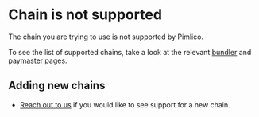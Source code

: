 # Chain is not supported

The chain you are trying to use is not supported by Pimlico. 

To see the list of supported chains, take a look at the relevant [bundler](/references/platform/supported-chains) and [paymaster](/references/platform/supported-chains) pages.

## Adding new chains

- [Reach out to us](https://t.me/pimlicoHQ) if you would like to see support for a new chain.